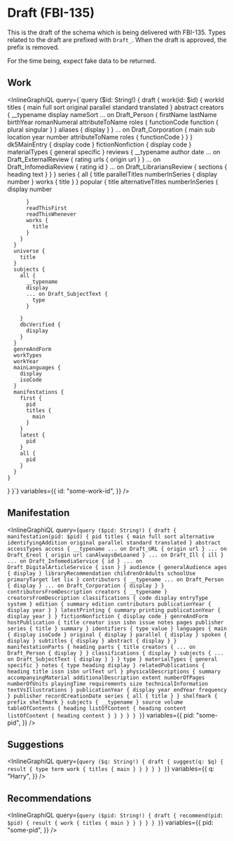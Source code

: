 # Draft (FBI-135)

This is the draft of the schema which is being delivered with FBI-135. Types related
to the draft are prefixed with `Draft_`. When the draft is approved, the prefix is removed.

For the time being, expect fake data to be returned.

## Work

<InlineGraphiQL
  query={`query ($id: String!) {
  draft {
    work(id: $id) {
      workId
      titles {
        main
        full
        sort
        original
        parallel
        standard
        translated
      }
      abstract
      creators {
        __typename
        display
        nameSort
        ... on Draft_Person {
          firstName
          lastName
          birthYear
          romanNumeral
          attributeToName
          roles {
            functionCode
            function {
              plural
              singular
            }
          }
          aliases {
            display
          }
        }
        ... on Draft_Corporation {
          main
          sub
          location
          year
          number
          attributeToName
          roles {
            functionCode
          }
        }
      }
      dk5MainEntry {
        display
        code
      }
      fictionNonfiction {
        display
        code
      }
      materialTypes {
        general
        specific
      }
      reviews {
        __typename
        author
        date
        ... on Draft_ExternalReview {
          rating
          urls {
            origin
            url
          }
        }
        ... on Draft_InfomediaReview {
          rating
          id
        }
        ... on Draft_LibrariansReview {
          sections {
            heading
            text
          }
        }
      }
      series {
        all {
          title
          parallelTitles
          numberInSeries {
            display
            number
          }
          works {
            title
          }
        }
        popular {
          title
          alternativeTitles
          numberInSeries {
            display
            number
            
          }
          readThisFirst
          readThisWhenever
          works {
            title
          }
        }
      }
      universe {
        title
      }
      subjects {
        all {
          __typename
          display
          ... on Draft_SubjectText {
            type
          }
         
        }
        dbcVerified {
          display
        }
      }
      genreAndForm
      workTypes
      workYear
      mainLanguages {
        display
        isoCode
      }
      manifestations {
        first {
          pid
          titles {
            main          
          }
        }
        latest {
          pid
        }
        all {
          pid
        }
      }
    }
  }
}`}
  variables={{
    id: "some-work-id",
  }}
/>

## Manifestation

<InlineGraphiQL
  query={`query ($pid: String!) {
  draft {
    manifestation(pid: $pid) {
      pid
      titles {
        main
        full
        sort
        alternative
        identifyingAddition
        original
        parallel
        standard
        translated
      }
      abstract
      accessTypes
      access {
        __typename
        ... on Draft_URL {
          origin
          url
        }
        ... on Draft_Ereol {
          origin
          url
          canAlwaysBeLoaned
        }
        ... on Draft_Ill {
          ill
        }
        ... on Draft_InfomediaService {
          id
        }
        ... on Draft_DigitalArticleService {
          issn
        }
      }
      audience {
        generalAudience
        ages {
          display
        }
        libraryRecommendation
        childrenOrAdults
        schoolUse
        primaryTarget
        let
        lix
      }
      contributors {
        __typename
        ... on Draft_Person {
          display
        }
        ... on Draft_Corporation {
          display
        }
      }
      contributorsFromDescription
      creators {
        __typename
      }
      creatorsFromDescription
      classifications {
        code
        display
        entryType
        system
      }
      edition {
        summary
        edition
        contributors
        publicationYear {
          display
          year
        }
      }
      latestPrinting {
        summary
        printing
        publicationYear {
          display
          year
        }
      }
      fictionNonfiction {
        display
        code
      }
      genreAndForm
      hostPublication {
        title
        creator
        issn
        isbn
        issue
        notes
        pages
        publisher
        series {
          title
        }
        summary
      }
      identifiers {
        type
        value
      }
      languages {
        main {
          display
          isoCode
        }
        original {
          display
        }
        parallel {
          display
        }
        spoken {
          display
        }
        subtitles {
          display
        }
        abstract {
          display
        }
      }
      manifestationParts {
        heading
        parts {
          title
          creators {
            ... on Draft_Person {
              display
            }
          }
          classifications {
            display
          }
          subjects {
            ... on Draft_SubjectText {
              display
            }
          }
        }
        type
      }
      materialTypes {
        general
        specific
      }
      notes {
        type
        heading
        display
      }
      relatedPublications {
        heading
        title
        issn
        isbn
        urlText
        url
      }
      physicalDescriptions {
        summary
        accompanyingMaterial
        additionalDescription
        extent
        numberOfPages
        numberOfUnits
        playingTime
        requirements
        size
        technicalInformation
        textVsIllustrations
      }
      publicationYear {
        display
        year
        endYear
        frequency
      }
      publisher
      recordCreationDate
      series {
        all {
          title
        }
      }
      shelfmark {
        prefix
        shelfmark
      }
      subjects {
        __typename
      }
      source
      volume
      tableOfContents {
        heading
        listOfContent {
          heading
          content
          listOfContent {
            heading
            content
          }
        }
      }
    }
  }
}`}
  variables={{
    pid: "some-pid",
  }}
/>

## Suggestions

<InlineGraphiQL
  query={`query ($q: String!) {
      draft {
        suggest(q: $q) {
          result {
            type
            term
            work {
              titles {
                main
              }
            }
          }
        }
      }
    }`}
  variables={{
    q: "Harry",
  }}
/>

## Recommendations

<InlineGraphiQL
  query={`query ($pid: String!) {
      draft {
        recommend(pid: $pid) {
          result {
            work {
              titles {
                main
              }
            }
          }
        }
      }
    }`}
  variables={{
    pid: "some-pid",
  }}
/>
